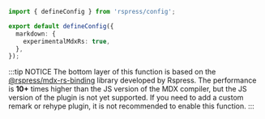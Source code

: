 ```ts title="rspress.config.ts"
import { defineConfig } from 'rspress/config';

export default defineConfig({
  markdown: {
    experimentalMdxRs: true,
  },
});
```

:::tip NOTICE
The bottom layer of this function is based on the [@rspress/mdx-rs-binding](https://github.com/web-infra-dev/mdx-rs-binding) library developed by Rspress. The performance is **10+** times higher than the JS version of the MDX compiler, but the JS version of the plugin is not yet supported. If you need to add a custom remark or rehype plugin, it is not recommended to enable this function.
:::
